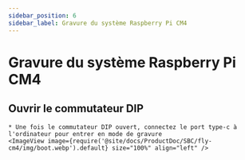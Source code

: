 ```yaml
---
sidebar_position: 6
sidebar_label: Gravure du système Raspberry Pi CM4
---
```





# Gravure du système Raspberry Pi CM4

## Ouvrir le commutateur DIP
    * Une fois le commutateur DIP ouvert, connectez le port type-c à l'ordinateur pour entrer en mode de gravure 
    <ImageView image={require('@site/docs/ProductDoc/SBC/fly-cm4/img/boot.webp').default} size="100%" align="left" />

<RPI />